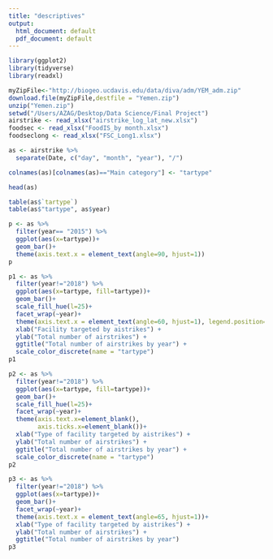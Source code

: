 ---
title: "descriptives"
output:
  html_document: default
  pdf_document: default
---

```{r}
library(ggplot2)
library(tidyverse)
library(readxl)
```

```{r}
myZipFile<-"http://biogeo.ucdavis.edu/data/diva/adm/YEM_adm.zip"
download.file(myZipFile,destfile = "Yemen.zip")
unzip("Yemen.zip")
setwd("/Users/AZAG/Desktop/Data Science/Final Project")
airstrike <- read_xlsx("airstrike_log_lat_new.xlsx")
foodsec <- read_xlsx("FoodIS_by month.xlsx")
foodseclong <- read_xlsx("FSC_Long1.xlsx")
```

```{r}
as <- airstrike %>%
  separate(Date, c("day", "month", "year"), "/")

colnames(as)[colnames(as)=="Main category"] <- "tartype"

head(as)
```

```{r}
table(as$`tartype`)
table(as$"tartype", as$year)
```

```{r}
p <- as %>% 
  filter(year== "2015") %>% 
  ggplot(aes(x=tartype))+
  geom_bar()+
  theme(axis.text.x = element_text(angle=90, hjust=1))
p
```

```{r}
p1 <- as %>% 
  filter(year!="2018") %>%
  ggplot(aes(x=tartype, fill=tartype))+
  geom_bar()+
  scale_fill_hue(l=25)+
  facet_wrap(~year)+
  theme(axis.text.x = element_text(angle=60, hjust=1), legend.position="none")+
  xlab("Facility targeted by aistrikes") + 
  ylab("Total number of airstrikes") +
  ggtitle("Total number of airstrikes by year") + 
  scale_color_discrete(name = "tartype")
p1
```
```{r}
p2 <- as %>% 
  filter(year!="2018") %>%
  ggplot(aes(x=tartype, fill=tartype))+
  geom_bar()+
  scale_fill_hue(l=25)+
  facet_wrap(~year)+
  theme(axis.text.x=element_blank(), 
        axis.ticks.x=element_blank())+
  xlab("Type of facility targeted by aistrikes") + 
  ylab("Total number of airstrikes") +
  ggtitle("Total number of airstrikes by year") + 
  scale_color_discrete(name = "tartype")
p2
```

```{r}
p3 <- as %>% 
  filter(year!="2018") %>%
  ggplot(aes(x=tartype))+
  geom_bar()+
  facet_wrap(~year)+
  theme(axis.text.x = element_text(angle=65, hjust=1))+
  xlab("Type of facility targeted by aistrikes") + 
  ylab("Total number of airstrikes") +
  ggtitle("Total number of airstrikes by year")
p3
```
```{r}

```

